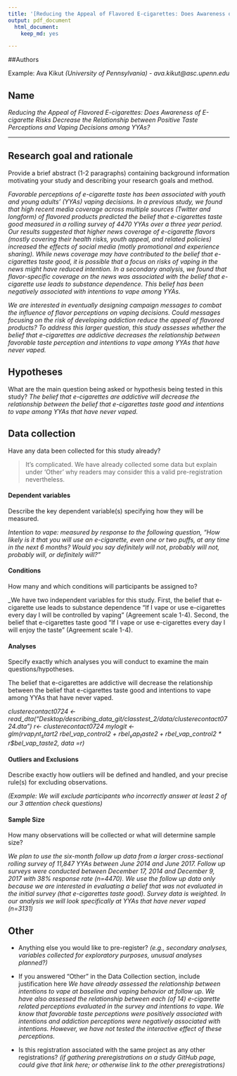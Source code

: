 ```yaml
---
title: '[Reducing the Appeal of Flavored E-cigarettes: Does Awareness of E-cigarette Risks Decrease the Relationship between Positive Taste Perceptions and Vaping Decisions among YYAs?]_ecigbeliefs_PreReg2#'
output: pdf_document
  html_document:
    keep_md: yes

---
```


##Authors

Example:
Ava Kikut *(University of Pennsylvania) - ava.kikut@asc.upenn.edu* 

## Name
*Reducing the Appeal of Flavored E-cigarettes: Does Awareness of E-cigarette Risks     Decrease the Relationship between Positive Taste Perceptions and Vaping Decisions among YYAs?*

***

## Research goal and rationale
  Provide a brief abstract (1-2 paragraphs) containing background information motivating your study and describing your research goals and method. 
  
*Favorable perceptions of e-cigarette taste has been associated with youth and young adults' (YYAs) vaping decisions. In a previous study, we found that high recent media coverage across multiple sources (Twitter and longform) of flavored products predicted the belief that e-cigarettes taste good measured in a rolling survey of 4470 YYAs over a three year period. Our results suggested that higher news coverage of e-cigarette flavors (mostly covering  their health risks, youth appeal, and related policies) increased the effects of social media (motly promotional and experience sharing). While news coverage may have contributed to the belief that e-cigarettes taste good, it is possible that a focus on risks of vaping in the news might have reduced intention.  In a secondary analysis, we found that flavor-specific coverage on the news was associated with the belief that e-cigarette use leads to substance dependence. This belief has been negatively associated with intentions to vape among YYAs.*

*We are interested in eventually designing campaign messages to combat the influence of flavor perceptions on vaping decisions. Could messages focusing on the risk of developing addiction reduce the appeal of flavored products? To address this larger question, this study assesses whether the belief that e-cigarettes are addictive decreases the relationship between favorable taste perception and intentions to vape among YYAs that have never vaped.* 


## Hypotheses
  What are the main question being asked or hypothesis being tested in this study? 
  _The belief that e-cigarettes are addictive will decrease the relationship between the belief that e-cigarettes taste good and intentions to vape among YYAs that have never vaped.  _
  

## Data collection
  Have any data been collected for this study already?

> It's complicated. We have already collected some data but explain under 'Other' why readers may consider this a valid pre-registration nevertheless.	

#### Dependent variables
  Describe the key dependent variable(s) specifying how they will be measured.
  
_Intention to vape: measured by response to the following question, “How likely is it that you will use an e-cigarette, even one or two puffs, at any time in the next 6 months? Would you say definitely will not, probably will not, probably will, or definitely will?” _

#### Conditions
  How many and which conditions will participants be assigned to?
  
_We have two independent variables for this study. First, the belief that e-cigarette use leads to substance dependence “If I vape or use e-cigarettes every day I will be controlled by vaping” (Agreement scale 1-4). Second, the belief that e-cigarettes taste good “If I vape or use e-cigarettes every day I will enjoy the taste” (Agreement scale 1-4). 



#### Analyses

Specify exactly which analyses you will conduct to examine the main questions/hypotheses.

The belief that e-cigarettes are addictive will decrease the relationship between the belief that e-cigarettes taste good and intentions to vape among YYAs that have never vaped. 

*clusterecontact0724 <- read_dta("Desktop/describing_data_git/classtest_2/data/clusterecontact0724.dta")*
_r<- clusterecontact0724_
_mylogit <- glm(r$vap_int_start2 ~ r$bel_vap_control2 + r$bel_vap_taste2 + r$bel_vap_control2 * r$bel_vap_taste2, data =r)_


#### Outliers and Exclusions
Describe exactly how outliers will be defined and handled, and your precise rule(s) for excluding observations.

_(Example: We will exclude participants who incorrectly answer at least 2 of our 3 attention check questions)_


#### Sample Size
How many observations will be collected or what will determine sample size?

*We plan to use the six-month follow up data from a larger cross-sectional rolling survey of 11,847 YYAs between June 2014 and June 2017. Follow up surveys were conducted between December 17, 2014 and December 9, 2017 with 38% response rate (n=4470). We use the follow up data only because we are interested in evaluating a belief that was not evaluated in the initial survey (that e-cigarettes taste good). Survey data is weighted. In our analysis we will look specifically at YYAs that have never vaped (n=3131)*

## Other
- Anything else you would like to pre-register? 
  _(e.g., secondary analyses, variables collected for exploratory purposes, unusual analyses planned?)_

- If you answered "Other" in the Data Collection section, include justification here
*We have already assessed the relationship between intentions to vape at baseline and vaping behavior at follow up. We have also assessed the relationship between each (of 14) e-cigarette related perceptions evaluated in the survey and intentions to vape. We know that favorable taste perceptions were positively associated with intentions and addiction perceptions were negatively associated with intentions. However, we have not tested the interactive effect of these perceptions.*

- Is this registration associated with the same project as any other registrations? 
 _(if gathering preregistrations on a study GitHub page, could give that link here; or otherwise link to the other preregistrations)_



